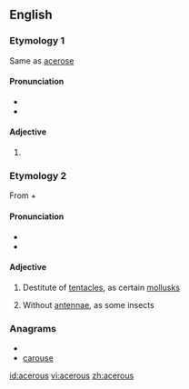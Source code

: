 ==English==

===Etymology 1===
Same as [[acerose]]

====Pronunciation====
* {{IPA|/ˈæs.əɹ.əs/}}
* {{hyphenation|ac|er|ous}}

====Adjective====
{{en-adj|-}}

# {{alternative spelling of|[[acerose]]}}

===Etymology 2===
From {{etyl|grc|en}} {{term|ἀ-||not|tr=a-|lang=grc|sc=polytonic}} + {{term|κέρας||horn|tr=keras|lang=grc|sc=polytonic}}

====Pronunciation====
* {{IPA|/eɪˈsɪeɹ.əs/}}
* {{hyphenation|a|ce|rous}}

====Adjective====
{{en-adj|-}}

# {{zoology}} Destitute of [[tentacles]], as certain [[mollusks]]
# {{zoology}} Without [[antennae]], as some insects

===Anagrams===
* {{alphagram|aceorsu}}
* [[carouse#English|carouse]]


[[id:acerous]]
[[vi:acerous]]
[[zh:acerous]]